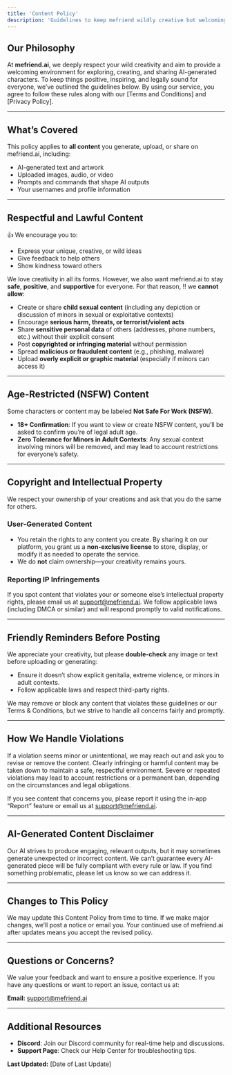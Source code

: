 ```yaml
---
title: 'Content Policy'
description: 'Guidelines to keep mefriend wildly creative but welcoming at the same time.'
---
```


## Our Philosophy

At **mefriend.ai**, we deeply respect your wild creativity and aim to provide a welcoming environment for exploring, creating, and sharing AI-generated characters. To keep things positive, inspiring, and legally sound for everyone, we’ve outlined the guidelines below. By using our service, you agree to follow these rules along with our [Terms and Conditions] and [Privacy Policy].

---

## What’s Covered

This policy applies to **all content** you generate, upload, or share on mefriend.ai, including:

- AI-generated text and artwork  
- Uploaded images, audio, or video  
- Prompts and commands that shape AI outputs  
- Your usernames and profile information  

---

## Respectful and Lawful Content

👍 We encourage you to:
- Express your unique, creative, or wild ideas
- Give feedback to help others
- Show kindness toward others

We love creativity in all its forms. However, we also want mefriend.ai to stay **safe**, **positive**, and **supportive** for everyone. For that reason, ‼️ we **cannot allow**:
- Create or share **child sexual content** (including any depiction or discussion of minors in sexual or exploitative contexts)  
- Encourage **serious harm, threats, or terrorist/violent acts**  
- Share **sensitive personal data** of others (addresses, phone numbers, etc.) without their explicit consent  
- Post **copyrighted or infringing material** without permission  
- Spread **malicious or fraudulent content** (e.g., phishing, malware)  
- Upload **overly explicit or graphic material** (especially if minors can access it)  

---

## Age-Restricted (NSFW) Content

Some characters or content may be labeled **Not Safe For Work (NSFW)**.

- **18+ Confirmation**: If you want to view or create NSFW content, you’ll be asked to confirm you’re of legal adult age.  
- **Zero Tolerance for Minors in Adult Contexts**: Any sexual context involving minors will be removed, and may lead to account restrictions for everyone’s safety.

---

## Copyright and Intellectual Property

We respect your ownership of your creations and ask that you do the same for others.

### User-Generated Content

- You retain the rights to any content you create. By sharing it on our platform, you grant us a **non-exclusive license** to store, display, or modify it as needed to operate the service.  
- We do **not** claim ownership—your creativity remains yours.

### Reporting IP Infringements

If you spot content that violates your or someone else’s intellectual property rights, please email us at [support@mefriend.ai](mailto:support@mefriend.ai). We follow applicable laws (including DMCA or similar) and will respond promptly to valid notifications.

---

## Friendly Reminders Before Posting

We appreciate your creativity, but please **double-check** any image or text before uploading or generating:

- Ensure it doesn’t show explicit genitalia, extreme violence, or minors in adult contexts.  
- Follow applicable laws and respect third-party rights.  

<Note>
  We may remove or block any content that violates these guidelines or our Terms & Conditions, but we strive to handle all concerns fairly and promptly.
</Note>

---

## How We Handle Violations

<AccordionGroup>
  <Accordion icon="comments" title="Step 1: Soft Warning">
    If a violation seems minor or unintentional, we may reach out and ask you to revise or remove the content.
  </Accordion>

  <Accordion icon="ban" title="Step 2: Content Removal">
    Clearly infringing or harmful content may be taken down to maintain a safe, respectful environment.
  </Accordion>

  <Accordion icon="user-slash" title="Step 3: Account Suspension or Termination">
    Severe or repeated violations may lead to account restrictions or a permanent ban, depending on the circumstances and legal obligations.
  </Accordion>
</AccordionGroup>

If you see content that concerns you, please report it using the in-app “Report” feature or email us at [support@mefriend.ai](mailto:support@mefriend.ai).

---

## AI-Generated Content Disclaimer

Our AI strives to produce engaging, relevant outputs, but it may sometimes generate unexpected or incorrect content. We can’t guarantee every AI-generated piece will be fully compliant with every rule or law. If you find something problematic, please let us know so we can address it.

---

## Changes to This Policy

We may update this Content Policy from time to time. If we make major changes, we’ll post a notice or email you. Your continued use of mefriend.ai after updates means you accept the revised policy.

---

## Questions or Concerns?

We value your feedback and want to ensure a positive experience. If you have any questions or want to report an issue, contact us at:

**Email:** [support@mefriend.ai](mailto:support@mefriend.ai)

---

## Additional Resources

- **Discord**: Join our Discord community for real-time help and discussions.  
- **Support Page**: Check our Help Center for troubleshooting tips.  

**Last Updated:** [Date of Last Update]
